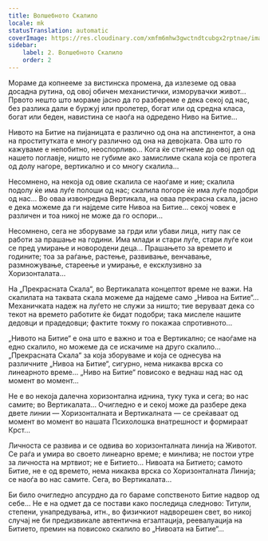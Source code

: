 ```yaml
---
title: Волшебното Скалило
locale: mk
statusTranslation: automatic
coverImage: https://res.cloudinary.com/xmfm6mhw3gwctndtcubgx2rptnae/image/upload/v1740468922/small_cover_tratado_de_psicologia_revolucionaria_a4c0dca4e0.webp
sidebar:
    label: 2. Волшебното Скалило
    order: 2
---
```

Мораме да копнееме за вистинска промена, да излеземе од оваа досадна рутина, од овој обичен механистички, изморувачки живот... Првото нешто што мораме јасно да го разбереме е дека секој од нас, без разлика дали е буржуј или пролетер, богат или од средна класа, богат или беден, навистина се наоѓа на одредено Ниво на Битие...

Нивото на Битие на пијаницата е различно од она на апстинентот, а она на проститутката е многу различно од она на девојката. Ова што го кажуваме е непобитно, неоспорливо... Кога ќе стигнеме до овој дел од нашето поглавје, ништо не губиме ако замислиме скала која се протега од долу нагоре, вертикално и со многу скалила...

Несомнено, на некоја од овие скалила се наоѓаме и ние; скалила подолу ќе има луѓе полоши од нас; скалила погоре ќе има луѓе подобри од нас... Во оваа извонредна Вертикала, на оваа прекрасна скала, јасно е дека можеме да ги најдеме сите Нивоа на Битие... секој човек е различен и тоа никој не може да го оспори...

Несомнено, сега не зборуваме за грди или убави лица, ниту пак се работи за прашање на години. Има млади и стари луѓе, стари луѓе кои се пред умирање и новородени деца... Прашањето за времето и годините; тоа за раѓање, растење, развивање, венчавање, размножување, стареење и умирање, е ексклузивно за Хоризонталата...

На „Прекрасната Скала“, во Вертикалата концептот време не важи. На скалилата на таквата скала можеме да најдеме само „Нивоа на Битие“... Механичката надеж на луѓето не служи за ништо; тие веруваат дека со текот на времето работите ќе бидат подобри; така мислеле нашите дедовци и прадедовци; фактите токму го покажаа спротивното...

„Нивото на Битие“ е она што е важно и тоа е Вертикално; се наоѓаме на едно скалило, но можеме да се искачиме на друго скалило... „Прекрасната Скала“ за која зборуваме и која се однесува на различните „Нивоа на Битие“, сигурно, нема никаква врска со линеарното време... „Ниво на Битие“ повисоко е веднаш над нас од момент во момент...

Не е во некоја далечна хоризонтална иднина, туку тука и сега; во нас самите; во Вертикалата... Очигледно е и секој може да разбере дека двете линии — Хоризонталната и Вертикалната — се среќаваат од момент во момент во нашата Психолошка внатрешност и формираат Крст...

Личноста се развива и се одвива во хоризонталната линија на Животот. Се раѓа и умира во своето линеарно време; е минлива; не постои утре за личноста на мртвиот; не е Битието... Нивоата на Битието; самото Битие, не е од времето, нема никаква врска со Хоризонталната Линија; се наоѓа во нас самите. Сега, во Вертикалата...

Би било очигледно апсурдно да го бараме сопственото Битие надвор од себе... Не е на одмет да се постави како последица следново: Титули, степени, унапредувања, итн., во физичкиот надворешен свет, во никој случај не би предизвикале автентична егзалтација, реевалуација на Битието, премин на повисоко скалило во „Нивоата на Битие“...

